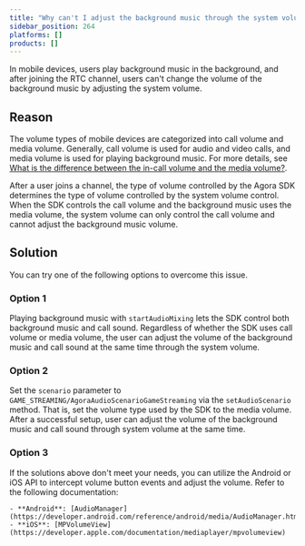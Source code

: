 ```yaml
---
title: "Why can't I adjust the background music through the system volume?"
sidebar_position: 264
platforms: []
products: []
---
```



In mobile devices, users play background music in the background, and after joining the RTC channel, users can't change the volume of the background music by adjusting the system volume.

## Reason

The volume types of mobile devices are categorized into call volume and media volume. Generally, call volume is used for audio and video calls, and media volume is used for playing background music. For more details, see [What is the difference between the in-call volume and the media volume?](https://docs.agora.io/en/help/integration-issues/system_volume).

After a user joins a channel, the type of volume controlled by the Agora SDK determines the type of volume controlled by the system volume control. When the SDK controls the call volume and the background music uses the media volume, the system volume can only control the call volume and cannot adjust the background music volume.

## Solution

You can try one of the following options to overcome this issue.

### Option 1

Playing background music with `startAudioMixing` lets the SDK control both background music and call sound. Regardless of whether the SDK uses call volume or media volume, the user can adjust the volume of the background music and call sound at the same time through the system volume.

### Option 2

Set the `scenario` parameter to `GAME_STREAMING/AgoraAudioScenarioGameStreaming` via the `setAudioScenario` method. That is, set the volume type used by the SDK to the media volume. After a successful setup, user can adjust the volume of the background music and call sound through system volume at the same time.

### Option 3

If the solutions above don't meet your needs, you can utilize the Android or iOS API to intercept volume button events and adjust the volume. Refer to the following documentation:

    - **Android**: [AudioManager](https://developer.android.com/reference/android/media/AudioManager.html)
    - **iOS**: [MPVolumeView](https://developer.apple.com/documentation/mediaplayer/mpvolumeview)
